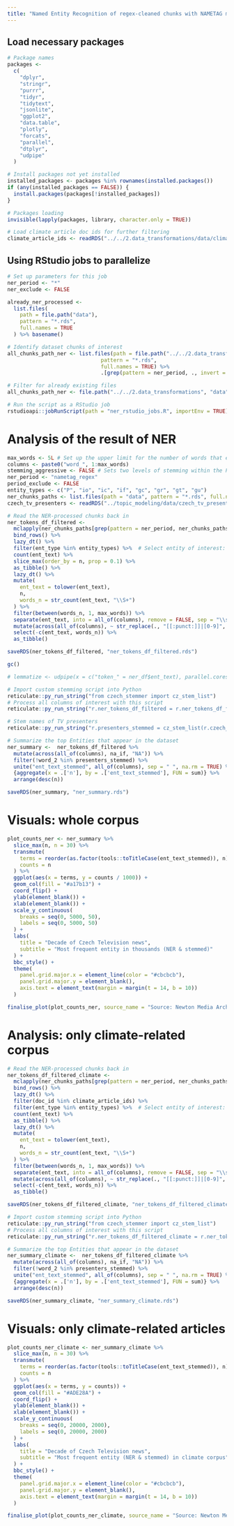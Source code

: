 ```yaml
---
title: "Named Entity Recognition of regex-cleaned chunks with NAMETAG model (via API)"
---
```


## Load necessary packages
```r
# Package names
packages <-
  c(
    "dplyr",
    "stringr",
    "purrr",
    "tidyr",
    "tidytext",
    "jsonlite",
    "ggplot2",
    "data.table",
    "plotly",
    "forcats",
    "parallel",
    "dtplyr",
    "udpipe"
  )

# Install packages not yet installed
installed_packages <- packages %in% rownames(installed.packages())
if (any(installed_packages == FALSE)) {
  install.packages(packages[!installed_packages])
}

# Packages loading
invisible(lapply(packages, library, character.only = TRUE))

# Load climate article doc ids for further filtering
climate_article_ids <- readRDS("../../2.data_transformations/data/climate_sub_corpus/climate_article_ids.rds")

```

## Using RStudio jobs to parallelize 
```r
# Set up parameters for this job
ner_period <- "*"
ner_exclude <- FALSE

already_ner_processed <-
  list.files(
    path = file.path("data"),
    pattern = "*.rds",
    full.names = TRUE
  ) %>% basename()

# Identify dataset chunks of interest
all_chunks_path_ner <- list.files(path = file.path("../../2.data_transformations", "data", "regex_processed"),
                              pattern = "*.rds",
                              full.names = TRUE) %>%
                              .[grep(pattern = ner_period, ., invert = ner_exclude)]

# Filter for already existing files
all_chunks_path_ner <- file.path("../../2.data_transformations", "data", "regex_processed", setdiff(basename(all_chunks_path_ner), gsub("nametag_", "", already_ner_processed, fixed = TRUE)))

# Run the script as a RStudio job
rstudioapi::jobRunScript(path = "ner_rstudio_jobs.R", importEnv = TRUE)
```

# Analysis of the result of NER 
```r
max_words <- 5L # Set up the upper limit for the number of words that entity can consist of
columns <- paste0("word_", 1:max_words)
stemming_aggressive <- FALSE # Sets two levels of stemming within the Python script
ner_period <- "nametag_regex" 
period_exclude <- FALSE
entity_types <- c("P", "io", "ic", "if", "gc", "gr", "gt", "gu")
ner_chunks_paths <- list.files(path = "data", pattern = "*.rds", full.names = TRUE)
czech_tv_presenters <- readRDS("../topic_modeling/data/czech_tv_presenters.rds")

# Read the NER-processed chunks back in
ner_tokens_df_filtered <-
  mclapply(ner_chunks_paths[grep(pattern = ner_period, ner_chunks_paths, invert = period_exclude)], readRDS, mc.cores = detectCores() - 1) %>%
  bind_rows() %>% 
  lazy_dt() %>% 
  filter(ent_type %in% entity_types) %>%  # Select entity of interest: https://ufal.mff.cuni.cz/~strakova/cnec2.0/ne-type-hierarchy.pdf
  count(ent_text) %>% 
  slice_max(order_by = n, prop = 0.1) %>% 
  as_tibble() %>% 
  lazy_dt() %>% 
  mutate(
    ent_text = tolower(ent_text),
    n,
    words_n = str_count(ent_text, "\\S+")
  ) %>%
  filter(between(words_n, 1, max_words)) %>%
  separate(ent_text, into = all_of(columns), remove = FALSE, sep = "\\s", extra = "drop", fill = "right") %>%
  mutate(across(all_of(columns), ~ str_replace(., "[[:punct:]]|[0-9]", NA_character_))) %>% # Optional: replace punctuation and digits with NA
  select(-c(ent_text, words_n)) %>% 
  as_tibble()

saveRDS(ner_tokens_df_filtered, "ner_tokens_df_filtered.rds")

gc()

# lemmatize <- udpipe(x = c("token_" = ner_df$ent_text), parallel.cores = parallel::detectCores() - 1, object = "czech-pdt")

# Import custom stemming script into Python
reticulate::py_run_string("from czech_stemmer import cz_stem_list")
# Process all columns of interest with this script
reticulate::py_run_string("r.ner_tokens_df_filtered = r.ner_tokens_df_filtered.apply(lambda x: cz_stem_list(x, r.stemming_aggressive) if x.name in r.columns else x)")

# Stem names of TV presenters
reticulate::py_run_string("r.presenters_stemmed = cz_stem_list(r.czech_tv_presenters, r.stemming_aggressive)")

# Summarize the top Entities that appear in the dataset
ner_summary <-  ner_tokens_df_filtered %>%
  mutate(across(all_of(columns), na_if, "NA")) %>%
  filter(!word_2 %in% presenters_stemmed) %>% 
  unite("ent_text_stemmed", all_of(columns), sep = " ", na.rm = TRUE) %>%
  {aggregate(x = .['n'], by = .['ent_text_stemmed'], FUN = sum)} %>% 
  arrange(desc(n))

saveRDS(ner_summary, "ner_summary.rds")

```

# Visuals: whole corpus
```r
plot_counts_ner <- ner_summary %>%
  slice_max(n, n = 30) %>%
  transmute(
    terms = reorder(as.factor(tools::toTitleCase(ent_text_stemmed)), n),
    counts = n
  ) %>%
  ggplot(aes(x = terms, y = counts / 1000)) +
  geom_col(fill = "#a17b13") +
  coord_flip() +
  ylab(element_blank()) +
  xlab(element_blank()) +
  scale_y_continuous(
    breaks = seq(0, 5000, 50),
    labels = seq(0, 5000, 50)
  ) +
  labs(
    title = "Decade of Czech Television news",
    subtitle = "Most frequent entity in thousands (NER & stemmed)"
  ) +
  bbc_style() +
  theme(
    panel.grid.major.x = element_line(color = "#cbcbcb"),
    panel.grid.major.y = element_blank(),
    axis.text = element_text(margin = margin(t = 14, b = 10))
  )

finalise_plot(plot_counts_ner, source_name = "Source: Newton Media Archive, January 2012-April 2022. N=531,592.", save_filepath = "visuals/ner_counts.png", height_pixels = 850)
```

# Analysis: only climate-related corpus
```r
# Read the NER-processed chunks back in
ner_tokens_df_filtered_climate <-
  mclapply(ner_chunks_paths[grep(pattern = ner_period, ner_chunks_paths, invert = period_exclude)], readRDS, mc.cores = detectCores() - 1) %>%
  bind_rows() %>% 
  lazy_dt() %>% 
  filter(doc_id %in% climate_article_ids) %>% 
  filter(ent_type %in% entity_types) %>%  # Select entity of interest: https://ufal.mff.cuni.cz/~strakova/cnec2.0/ne-type-hierarchy.pdf
  count(ent_text) %>% 
  as_tibble() %>% 
  lazy_dt() %>% 
  mutate(
    ent_text = tolower(ent_text),
    n,
    words_n = str_count(ent_text, "\\S+")
  ) %>%
  filter(between(words_n, 1, max_words)) %>%
  separate(ent_text, into = all_of(columns), remove = FALSE, sep = "\\s", extra = "drop", fill = "right") %>%
  mutate(across(all_of(columns), ~ str_replace(., "[[:punct:]]|[0-9]", NA_character_))) %>% # Optional: replace punctuation and digits with NA
  select(-c(ent_text, words_n)) %>% 
  as_tibble()

saveRDS(ner_tokens_df_filtered_climate, "ner_tokens_df_filtered_climate.rds")

# Import custom stemming script into Python
reticulate::py_run_string("from czech_stemmer import cz_stem_list")
# Process all columns of interest with this script
reticulate::py_run_string("r.ner_tokens_df_filtered_climate = r.ner_tokens_df_filtered_climate.apply(lambda x: cz_stem_list(x, r.stemming_aggressive) if x.name in r.columns else x)")

# Summarize the top Entities that appear in the dataset
ner_summary_climate <-  ner_tokens_df_filtered_climate %>%
  mutate(across(all_of(columns), na_if, "NA")) %>%
  filter(!word_2 %in% presenters_stemmed) %>% 
  unite("ent_text_stemmed", all_of(columns), sep = " ", na.rm = TRUE) %>%
  {aggregate(x = .['n'], by = .['ent_text_stemmed'], FUN = sum)} %>% 
  arrange(desc(n))

saveRDS(ner_summary_climate, "ner_summary_climate.rds")
```

# Visuals: only climate-related articles
```r
plot_counts_ner_climate <- ner_summary_climate %>%
  slice_max(n, n = 30) %>%
  transmute(
    terms = reorder(as.factor(tools::toTitleCase(ent_text_stemmed)), n),
    counts = n
  ) %>%
  ggplot(aes(x = terms, y = counts)) +
  geom_col(fill = "#ADE28A") +
  coord_flip() +
  ylab(element_blank()) +
  xlab(element_blank()) +
  scale_y_continuous(
    breaks = seq(0, 20000, 2000),
    labels = seq(0, 20000, 2000)
  ) +
  labs(
    title = "Decade of Czech Television news",
    subtitle = "Most frequent entity (NER & stemmed) in climate corpus"
  ) +
  bbc_style() +
  theme(
    panel.grid.major.x = element_line(color = "#cbcbcb"),
    panel.grid.major.y = element_blank(),
    axis.text = element_text(margin = margin(t = 14, b = 10))
  )

finalise_plot(plot_counts_ner_climate, source_name = "Source: Newton Media Archive, January 2012-April 2022. N=10,092.", save_filepath = "visuals/plot_counts_ner_climate.png", height_pixels = 850)
```

